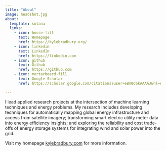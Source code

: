 ```yaml
---
title: "About"
image: headshot.jpg
about:
  template: solana
  links:
    - icon: house-fill
      text: Homepage
      href: https://kylebradbury.org/
    - icon: linkedin
      text: LinkedIn
      href: https://linkedin.com
    - icon: github
      text: Github
      href: https://github.com
    - icon: mortarboard-fill
      text: Google Scholar
      href: https://scholar.google.com/citations?user=eBm0d6kAAAAJ&hl=en

---
```


I lead applied research projects at the intersection of machine learning techniques and energy problems. My research includes developing techniques for automatically mapping global energy infrastructure and access from satellite imagery; transforming smart electric utility meter data into energy efficiency insights; and exploring the reliability and cost trade-offs of energy storage systems for integrating wind and solar power into the grid. 

Visit my homepage [kylebradbury.com](https://www.kylebradbury.com/) for more information.
